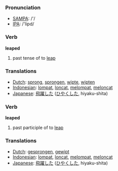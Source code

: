 === Pronunciation ===
*[[w:SAMPA|SAMPA]]: /'/
*[[w:IPA|IPA]]: /'lipd/

=== Verb ===

'''leaped'''

# past tense of to [[leap]]

=== Translations ===
*[[Dutch]]: [[sprong]], [[sprongen]], [[wipte]], [[wipten]]
*[[Indonesian]]: [[lompat]], [[loncat]], [[lompat|melompat]], [[loncat|meloncat]]
*[[Japanese]]: [[飛躍]]した ([[ひやく]]した, hiyaku-shita)

=== Verb ===

'''leaped'''

# past participle of to [[leap]]

=== Translations ===
*[[Dutch]]: [[gesprongen]], [[gewipt]]
*[[Indonesian]]: [[lompat]], [[loncat]], [[lompat|melompat]], [[loncat|meloncat]]
*[[Japanese]]: [[飛躍]]した ([[ひやく]]した, hiyaku-shita)